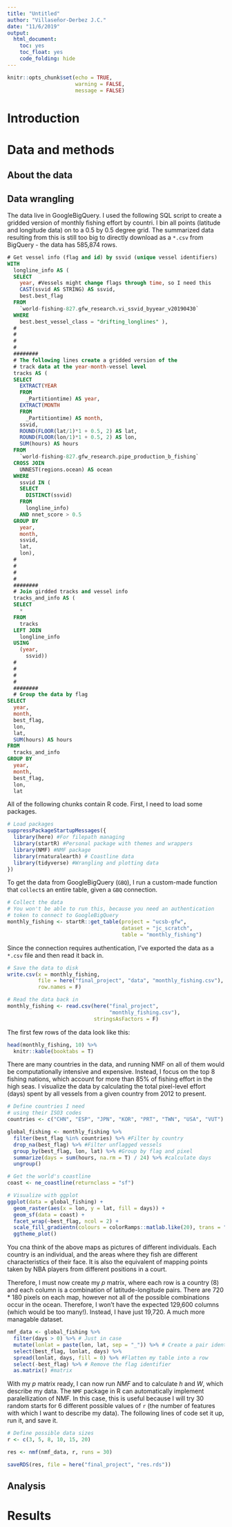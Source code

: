 ```yaml
---
title: "Untitled"
author: "Villaseñor-Derbez J.C."
date: "11/6/2019"
output:
  html_document:
    toc: yes
    toc_float: yes
    code_folding: hide
---
```


```r
knitr::opts_chunk$set(echo = TRUE,
                      warning = FALSE,
                      message = FALSE)
```

# Introduction

# Data and methods

## About the data

## Data wrangling

The data live in GoogleBigQuery. I used the following SQL script to create a gridded version of monthly fishing effort by countri. I bin all points (latitude and longitude data) on to a 0.5 by 0.5 degree grid. The summarized data resulting from this is still too big to directly download as a `*.csv` from BigQuery - the data has 585,874 rows.

```sql
# Get vessel info (flag and id) by ssvid (unique vessel identifiers)
WITH
  longline_info AS (
  SELECT
    year, #Vessels might change flags through time, so I need this
    CAST(ssvid AS STRING) AS ssvid,
    best.best_flag
  FROM
    `world-fishing-827.gfw_research.vi_ssvid_byyear_v20190430`
  WHERE
    best.best_vessel_class = "drifting_longlines" ),
  #
  #
  #
  #
  ########
  # The following lines create a gridded version of the
  # track data at the year-month-vessel level
  tracks AS (
  SELECT
    EXTRACT(YEAR
    FROM
      _Partitiontime) AS year,
    EXTRACT(MONTH
    FROM
      _Partitiontime) AS month,
    ssvid,
    ROUND(FLOOR(lat/1)*1 + 0.5, 2) AS lat,
    ROUND(FLOOR(lon/1)*1 + 0.5, 2) AS lon,
    SUM(hours) AS hours
  FROM
    `world-fishing-827.gfw_research.pipe_production_b_fishing`
  CROSS JOIN
    UNNEST(regions.ocean) AS ocean
  WHERE
    ssvid IN (
    SELECT
      DISTINCT(ssvid)
    FROM
      longline_info)
    AND nnet_score > 0.5
  GROUP BY
    year,
    month,
    ssvid,
    lat,
    lon),
  #
  #
  #
  #
  ########
  # Join girdded tracks and vessel info
  tracks_and_info AS (
  SELECT
    *
  FROM
    tracks
  LEFT JOIN
    longline_info
  USING
    (year,
      ssvid))
  #
  #
  #
  #
  ########
  # Group the data by flag
SELECT
  year,
  month,
  best_flag,
  lon,
  lat,
  SUM(hours) AS hours
FROM
  tracks_and_info
GROUP BY
  year,
  month,
  best_flag,
  lon,
  lat
```

All of the following chunks contain R code. First, I need to load some packages.

```r
# Load packages
suppressPackageStartupMessages({
  library(here) #For filepath managing
  library(startR) #Personal package with themes and wrappers
  library(NMF) #NMF package
  library(rnaturalearth) # Coastline data
  library(tidyverse) #Wrangling and plotting data
})
```

To get the data from GoogleBigQuery (`GBQ`), I run a custom-made function that `collect`s an entire table, given a `GBQ` connection.

```r
# Collect the data
# You won't be able to run this, because you need an authentication
# token to connect to GoogleBigQuery
monthly_fishing <- startR::get_table(project = "ucsb-gfw",
                                     dataset = "jc_scratch",
                                     table = "monthly_fishing")
```

Since the connection requires authentication, I've exported the data as a `*.csv` file and then read it back in.

```r
# Save the data to disk
write.csv(x = monthly_fishing,
          file = here("final_project", "data", "monthly_fishing.csv"),
          row.names = F)
```

```r
# Read the data back in
monthly_fishing <- read.csv(here("final_project",
                                 "monthly_fishing.csv"), 
                            stringsAsFactors = F)
```


The first few rows of the data look like this:

```r
head(monthly_fishing, 10) %>% 
  knitr::kable(booktabs = T)
```

There are many countries in the data, and running NMF on all of them would be computationally intensive and expensive. Instead, I focus on the top 8 fishing nations, which account for more than 85\% of fishing effort in the high seas. I visualize the data by calculating the total pixel-level effort (days) spent by all vessels from a given country from 2012 to present.


```r
# Define countries I need
# using their ISO3 codes
countries <- c("CHN", "ESP", "JPN", "KOR", "PRT", "TWN", "USA", "VUT")

global_fishing <- monthly_fishing %>%
  filter(best_flag %in% countries) %>% #Filter by country
  drop_na(best_flag) %>% #Filter unflagged vessels
  group_by(best_flag, lon, lat) %>% #Group by flag and pixel
  summarize(days = sum(hours, na.rm = T) / 24) %>% #calculate days
  ungroup()

# Get the world's coastline
coast <- ne_coastline(returnclass = "sf")

# Visualize with ggplot
ggplot(data = global_fishing) +
  geom_raster(aes(x = lon, y = lat, fill = days)) +
  geom_sf(data = coast) +
  facet_wrap(~best_flag, ncol = 2) +
  scale_fill_gradientn(colours = colorRamps::matlab.like(20), trans = "log10") +
  ggtheme_plot()
```

You cna think of the above maps as pictures of different individuals. Each country is an individual, and the areas where they fish are different characteristics of their face. It is also the equivalent of mapping points taken by NBA players from different positions in a court.

Therefore, I must now create my $p$ matrix, where each row is a country (8) and each column is a combination of latitude-longitude pairs. There are 720 * 180 pixels on each map, however not all of the possible combinations occur in the ocean. Therefore, I won't have the expected 129,600 columns (which would be too many!). Instead, I have just 19,720. A much more managable dataset. 

```r
nmf_data <- global_fishing %>% 
  filter(days > 0) %>% # Just in case
  mutate(lonlat = paste(lon, lat, sep = "_")) %>% # Create a pair identifier
  select(best_flag, lonlat, days) %>% 
  spread(lonlat, days, fill = 0) %>% #Flatten my table into a row
  select(-best_flag) %>% # Remove the flag identifier
  as.matrix() #matrix
```


With my $p$ matrix ready, I can now run $NMF$ and to calculate $h$ and $W$, which describe my data. The `NMF` package in R can automatically implement paralellization of NMF. In this case, this is useful because I will try 30 random starts for 6 different possible values of `r` (the number of features with which I want to describe my data). The following lines of code set it up, run it, and save it.

```r
# Define possible data sizes
r <- c(3, 5, 8, 10, 15, 20)

res <- nmf(nmf_data, r, runs = 30)

saveRDS(res, file = here("final_project", "res.rds"))
```


## Analysis


# Results

